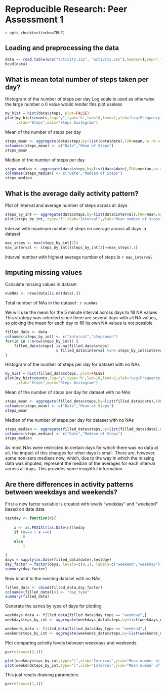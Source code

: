 # Reproducible Research: Peer Assessment 1
`r opts_chunk$set(echo=TRUE)`

## Loading and preprocessing the data
```r
data <- read.table(unz("activity.zip", "activity.csv"),header=T,sep=",")
head(data)
```

## What is mean total number of steps taken per day?
Histogram of the number of steps per day
Log scale is used as otherwise the large number o 0 value would render this
plot useless
```r
my_hist = hist(data$steps, plot=FALSE)
plot(my_hist$counts,log="y",type='h',lwd=10,lend=2,ylab="Log(Frequency)"
     ,xlab="Steps",main="Steps histogram")
```
  
Mean of the number of steps per day
```r
steps_mean <- aggregate(data$steps,by=list(data$date),FUN=mean,na.rm = TRUE)
colnames(steps_mean) <- c("Date","Mean of Steps")
steps_mean
```

Median of the number of steps per day
```r
steps_median <- aggregate(data$steps,by=list(data$date),FUN=median,na.rm = TRUE)
colnames(steps_median) <- c("Date","Median of Steps")
steps_median
```

## What is the average daily activity pattern?

Plot of interval and average number of steps across all days
```r
steps_by_int <- aggregate(data$steps,by=list(data$interval),FUN=mean,na.rm = TRUE)
plot(steps_by_int, type="l",xlab="Interval",ylab="Mean number of steps")
```

Interval with maximum number of steps on average across all days in dataset
```r
max_steps <- max(steps_by_int[2])
max_interval <- steps_by_int[(steps_by_int[2]==max_steps),1]
```
Interval number with highest average number of steps is `r max_interval`

## Imputing missing values

Calculate missing values in dataset
```r
numNAs <- nrow(data[is.na(data),])
```
Total number of NAs in the dataset : `r numNAs`


We will use the mean for the 5 minute interval across days to fill NA values
This strategy was selected since there are several days with all NA values, so 
picking the mean for each day to fill its own NA values is not possible
```r
filled_data <- data
colnames(steps_by_int) <- c("interval","stepsmean")
for(id in 1:nrow(steps_by_int)) {
    filled_data$steps[ is.na(filled_data$steps) 
                       & filled_data$interval %in% steps_by_int$interval[id] ] <- round(steps_by_int$stepsmean[id])
}
```

Histogram of the number of steps per day for dataset with no NAs
```r
my_hist = hist(filled_data$steps, plot=FALSE)
plot(my_hist$counts,log="y",type='h',lwd=10,lend=2,ylab="Log(Frequency)"
     ,xlab="Steps",main="Steps histogram")
```
  
Mean of the number of steps per day for dataset with no NAs
```r
steps_mean <- aggregate(filled_data$steps,by=list(filled_data$date),FUN=mean)
colnames(steps_mean) <- c("Date","Mean of Steps")
steps_mean
```

Median of the number of steps per day for dataset with no NAs
```r
steps_median <- aggregate(filled_data$steps,by=list(filled_data$date),FUN=median)
colnames(steps_median) <- c("Date","Median of Steps")
steps_median
```


As most NAs were restricted to certain days for which there was no data at all, the impact of this changes for other days is small. There are, however, some non-zero medians now, which, due to the way in which the missing data was imputed, represent the median of the averages for each interval across all days. This provides some insightful information.

## Are there differences in activity patterns between weekdays and weekends?

First a new factor variable is created with levels "weekday" and "weekend" based
on date data
```r
testday <- function(n){
    
    x <- as.POSIXlt(as.Date(n))$wday
    if (x==0 | x ==6)
        0
    else 
        1
    
}
days = sapply(as.Date(filled_data$date),testday)
day_factor = factor(days, levels=c(0,1), labels=c("weekend","weekday") )
summary(day_factor)
```
Now bind it to the existing dataset with no NAs
```r
filled_data <- cbind(filled_data,day_factor)
colnames(filled_data)[4] <- "day_type"
summary(filled_data)
```
Generate the series by type of days for plotting
```r

weekdays_data <- filled_data[filled_data$day_type == "weekday",]
weekdaysteps_by_int <- aggregate(weekdays_data$steps,by=list(weekdays_data$interval),FUN=mean)

weekends_data <- filled_data[filled_data$day_type == "weekend",]
weekendsteps_by_int <- aggregate(weekends_data$steps,by=list(weekends_data$interval),FUN=mean)
```


Plot comparing activity levels between weekdays and weekends
```r
par(mfrow=c(2,1))

plot(weekdaysteps_by_int,type="l",xlab="Interval",ylab="Mean number of steps",main="Mean steps per interval on weekdays")
plot(weekendsteps_by_int,type="l",xlab="Interval",ylab="Mean number of steps",main="Mean steps per interval on weekends")
```

This just resets drawing parameters
```r
par(mfrow=c(1,1))
```